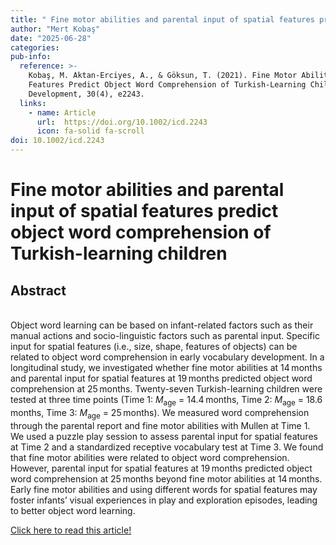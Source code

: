 ```yaml
---
title: " Fine motor abilities and parental input of spatial features predict object word comprehension of Turkish-learning children "
author: "Mert Kobaş"
date: "2025-06-28"
categories: 
pub-info:
  reference: >-
    Kobaş, M. Aktan-Erciyes, A., & Göksun, T. (2021). Fine Motor Abilities and Parental Input of Spatial
    Features Predict Object Word Comprehension of Turkish-Learning Children. Infant and Child
    Development, 30(4), e2243.
  links:
    - name: Article
      url:  https://doi.org/10.1002/icd.2243
      icon: fa-solid fa-scroll
doi: 10.1002/icd.2243
---
```


# Fine motor abilities and parental input of spatial features predict object word comprehension of Turkish-learning children

## Abstract

\
Object word learning can be based on infant-related factors such as their manual actions and socio-linguistic factors such as parental input. Specific input for spatial features (i.e., size, shape, features of objects) can be related to object word comprehension in early vocabulary development. In a longitudinal study, we investigated whether fine motor abilities at 14 months and parental input for spatial features at 19 months predicted object word comprehension at 25 months. Twenty-seven Turkish-learning children were tested at three time points (Time 1: *M*~age~ = 14.4 months, Time 2: *M*~age~ = 18.6 months, Time 3: *M*~age~ = 25 months). We measured word comprehension through the parental report and fine motor abilities with Mullen at Time 1. We used a puzzle play session to assess parental input for spatial features at Time 2 and a standardized receptive vocabulary test at Time 3. We found that fine motor abilities were related to object word comprehension. However, parental input for spatial features at 19 months predicted object word comprehension at 25 months beyond fine motor abilities at 14 months. Early fine motor abilities and using different words for spatial features may foster infants' visual experiences in play and exploration episodes, leading to better object word learning.

[Click here to read this article!](https://onlinelibrary.wiley.com/doi/abs/10.1002/icd.2243)
